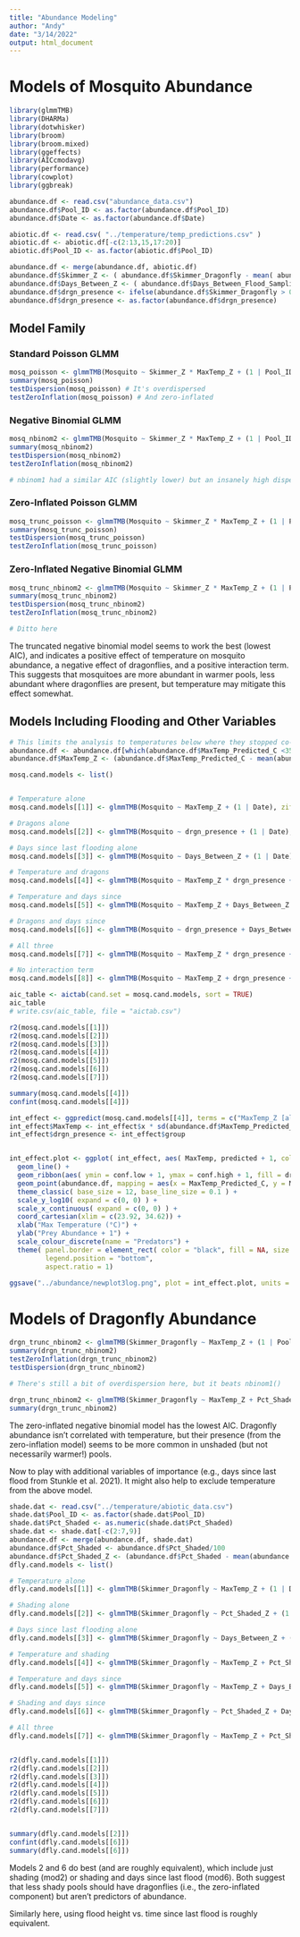 ```yaml
---
title: "Abundance Modeling"
author: "Andy"
date: "3/14/2022"
output: html_document
---
```


# Models of Mosquito Abundance

```r
library(glmmTMB)
library(DHARMa)
library(dotwhisker)
library(broom)
library(broom.mixed)
library(ggeffects)
library(AICcmodavg)
library(performance)
library(cowplot)
library(ggbreak)
```

```r
abundance.df <- read.csv("abundance_data.csv")
abundance.df$Pool_ID <- as.factor(abundance.df$Pool_ID)
abundance.df$Date <- as.factor(abundance.df$Date)

abiotic.df <- read.csv( "../temperature/temp_predictions.csv" )
abiotic.df <- abiotic.df[-c(2:13,15,17:20)]
abiotic.df$Pool_ID <- as.factor(abiotic.df$Pool_ID)

abundance.df <- merge(abundance.df, abiotic.df)
abundance.df$Skimmer_Z <- ( abundance.df$Skimmer_Dragonfly - mean( abundance.df$Skimmer_Dragonfly ) )/sd( abundance.df$Skimmer_Dragonfly )
abundance.df$Days_Between_Z <- ( abundance.df$Days_Between_Flood_Sampling - mean( abundance.df$Days_Between_Flood_Sampling ) )/sd( abundance.df$Days_Between_Flood_Sampling )
abundance.df$drgn_presence <- ifelse(abundance.df$Skimmer_Dragonfly > 0, 'Present', 'Absent')
abundance.df$drgn_presence <- as.factor(abundance.df$drgn_presence)
```

## Model Family
### Standard Poisson GLMM

```r
mosq_poisson <- glmmTMB(Mosquito ~ Skimmer_Z * MaxTemp_Z + (1 | Pool_ID), family = poisson(), data = abundance.df )
summary(mosq_poisson)
testDispersion(mosq_poisson) # It's overdispersed
testZeroInflation(mosq_poisson) # And zero-inflated
```


### Negative Binomial GLMM

```r
mosq_nbinom2 <- glmmTMB(Mosquito ~ Skimmer_Z * MaxTemp_Z + (1 | Pool_ID), family = nbinom2(), data = abundance.df )
summary(mosq_nbinom2)
testDispersion(mosq_nbinom2)
testZeroInflation(mosq_nbinom2)

# nbinom1 had a similar AIC (slightly lower) but an insanely high dispersion parameter
```


### Zero-Inflated Poisson GLMM

```r
mosq_trunc_poisson <- glmmTMB(Mosquito ~ Skimmer_Z * MaxTemp_Z + (1 | Pool_ID), ziformula = ~., family = truncated_poisson, data = abundance.df )
summary(mosq_trunc_poisson)
testDispersion(mosq_trunc_poisson)
testZeroInflation(mosq_trunc_poisson)
```


### Zero-Inflated Negative Binomial GLMM

```r
mosq_trunc_nbinom2 <- glmmTMB(Mosquito ~ Skimmer_Z * MaxTemp_Z + (1 | Pool_ID), ziformula = ~., family = truncated_nbinom2, data = abundance.df )
summary(mosq_trunc_nbinom2)
testDispersion(mosq_trunc_nbinom2)
testZeroInflation(mosq_trunc_nbinom2) 

# Ditto here
```

The truncated negative binomial model seems to work the best (lowest AIC), and indicates a positive effect of temperature on mosquito abundance, a negative effect of dragonflies, and a positive interaction term. This suggests that mosquitoes are more abundant in warmer pools, less abundant where dragonflies are present, but temperature may mitigate this effect somewhat.


## Models Including Flooding and Other Variables

```r
# This limits the analysis to temperatures below where they stopped co-occurring
abundance.df <- abundance.df[which(abundance.df$MaxTemp_Predicted_C <35),]
abundance.df$MaxTemp_Z <- (abundance.df$MaxTemp_Predicted_C - mean(abundance.df$MaxTemp_Predicted_C))/sd(abundance.df$MaxTemp_Predicted_C)

mosq.cand.models <- list()


# Temperature alone
mosq.cand.models[[1]] <- glmmTMB(Mosquito ~ MaxTemp_Z + (1 | Date), ziformula = ~ drgn_presence + (1 | Date), family = truncated_nbinom2(), data = abundance.df)

# Dragons alone
mosq.cand.models[[2]] <- glmmTMB(Mosquito ~ drgn_presence + (1 | Date), ziformula = ~ drgn_presence + (1 | Date), family = truncated_nbinom2(), data = abundance.df)

# Days since last flooding alone
mosq.cand.models[[3]] <- glmmTMB(Mosquito ~ Days_Between_Z + (1 | Date), ziformula = ~ drgn_presence + (1 | Date), family = truncated_nbinom2(), data = abundance.df)

# Temperature and dragons
mosq.cand.models[[4]] <- glmmTMB(Mosquito ~ MaxTemp_Z * drgn_presence + (1 | Date), ziformula = ~ drgn_presence + (1 | Date), family = truncated_nbinom2(), data = abundance.df)

# Temperature and days since
mosq.cand.models[[5]] <- glmmTMB(Mosquito ~ MaxTemp_Z + Days_Between_Z + (1 | Date), ziformula = ~ drgn_presence + (1 | Date), family = truncated_nbinom2(), data = abundance.df)

# Dragons and days since
mosq.cand.models[[6]] <- glmmTMB(Mosquito ~ drgn_presence + Days_Between_Z + (1 | Date), ziformula = ~ drgn_presence + (1 | Date), family = truncated_nbinom2(), data = abundance.df)

# All three
mosq.cand.models[[7]] <- glmmTMB(Mosquito ~ MaxTemp_Z * drgn_presence + Days_Between_Z + (1 | Date), ziformula = ~ drgn_presence + (1 | Date), family = truncated_nbinom2(), data = abundance.df)

# No interaction term
mosq.cand.models[[8]] <- glmmTMB(Mosquito ~ MaxTemp_Z + drgn_presence + (1 | Date), ziformula = ~ drgn_presence + (1 | Date), family = truncated_nbinom2(), data = abundance.df)

```

```r
aic_table <- aictab(cand.set = mosq.cand.models, sort = TRUE)
aic_table
# write.csv(aic_table, file = "aictab.csv")

r2(mosq.cand.models[[1]])
r2(mosq.cand.models[[2]])
r2(mosq.cand.models[[3]])
r2(mosq.cand.models[[4]])
r2(mosq.cand.models[[5]])
r2(mosq.cand.models[[6]])
r2(mosq.cand.models[[7]])

summary(mosq.cand.models[[4]])
confint(mosq.cand.models[[4]])
```



```r
int_effect <- ggpredict(mosq.cand.models[[4]], terms = c("MaxTemp_Z [all]", "drgn_presence"), ci.lvl = 0.95, type = "fe.zi")
int_effect$MaxTemp <- int_effect$x * sd(abundance.df$MaxTemp_Predicted_C) + mean(abundance.df$MaxTemp_Predicted_C) 
int_effect$drgn_presence <- int_effect$group


int_effect.plot <- ggplot( int_effect, aes( MaxTemp, predicted + 1, colour = drgn_presence ) ) +
  geom_line() +
  geom_ribbon(aes( ymin = conf.low + 1, ymax = conf.high + 1, fill = drgn_presence ), alpha = 0.25, show.legend = F, colour = NA) +
  geom_point(abundance.df, mapping = aes(x = MaxTemp_Predicted_C, y = Mosquito + 1 ), size = 1.5, alpha = 0.35 ) +
  theme_classic( base_size = 12, base_line_size = 0.1 ) +
  scale_y_log10( expand = c(0, 0) ) +
  scale_x_continuous( expand = c(0, 0) ) +
  coord_cartesian(xlim = c(23.92, 34.62)) +
  xlab("Max Temperature (°C)") +
  ylab("Prey Abundance + 1") +
  scale_colour_discrete(name = "Predators") +
  theme( panel.border = element_rect( color = "black", fill = NA, size = 0.75 ),
         legend.position = "bottom",
         aspect.ratio = 1)

ggsave("../abundance/newplot3log.png", plot = int_effect.plot, units = c( "mm" ), dpi = 300, bg = "white" )
```


# Models of Dragonfly Abundance

```r
drgn_trunc_nbinom2 <- glmmTMB(Skimmer_Dragonfly ~ MaxTemp_Z + (1 | Pool_ID), ziformula = ~., family = truncated_nbinom2(), data = abundance.df)
summary(drgn_trunc_nbinom2)
testZeroInflation(drgn_trunc_nbinom2)
testDispersion(drgn_trunc_nbinom2)

# There's still a bit of overdispersion here, but it beats nbinom1()
```

```r
drgn_trunc_nbinom2 <- glmmTMB(Skimmer_Dragonfly ~ MaxTemp_Z + Pct_Shaded_Z + (1 | Pool_ID), ziformula = ~., family = truncated_nbinom2(), data = abundance.df)
summary(drgn_trunc_nbinom2)
```

The zero-inflated negative binomial model has the lowest AIC. Dragonfly abundance isn't correlated with temperature, but their presence (from the zero-inflation model) seems to be more common in unshaded (but not necessarily warmer!) pools.

Now to play with additional variables of importance (e.g., days since last flood from Stunkle et al. 2021). It might also help to exclude temperature from the above model.

```r
shade.dat <- read.csv("../temperature/abiotic_data.csv")
shade.dat$Pool_ID <- as.factor(shade.dat$Pool_ID)
shade.dat$Pct_Shaded <- as.numeric(shade.dat$Pct_Shaded)
shade.dat <- shade.dat[-c(2:7,9)]
abundance.df <- merge(abundance.df, shade.dat)
abundance.df$Pct_Shaded <- abundance.df$Pct_Shaded/100
abundance.df$Pct_Shaded_Z <- (abundance.df$Pct_Shaded - mean(abundance.df$Pct_Shaded))/sd(abundance.df$Pct_Shaded)
dfly.cand.models <- list()

# Temperature alone
dfly.cand.models[[1]] <- glmmTMB(Skimmer_Dragonfly ~ MaxTemp_Z + (1 | Date), ziformula = ~., family = truncated_nbinom2(), data = abundance.df)

# Shading alone
dfly.cand.models[[2]] <- glmmTMB(Skimmer_Dragonfly ~ Pct_Shaded_Z + (1 | Date), ziformula = ~., family = truncated_nbinom2(), data = abundance.df)

# Days since last flooding alone
dfly.cand.models[[3]] <- glmmTMB(Skimmer_Dragonfly ~ Days_Between_Z + (1 | Date), ziformula = ~., family = truncated_nbinom2(), data = abundance.df)

# Temperature and shading
dfly.cand.models[[4]] <- glmmTMB(Skimmer_Dragonfly ~ MaxTemp_Z + Pct_Shaded_Z + (1 | Date), ziformula = ~., family = truncated_nbinom2(), data = abundance.df)

# Temperature and days since
dfly.cand.models[[5]] <- glmmTMB(Skimmer_Dragonfly ~ MaxTemp_Z + Days_Between_Z + (1 | Date), ziformula = ~., family = truncated_nbinom2(), data = abundance.df)

# Shading and days since
dfly.cand.models[[6]] <- glmmTMB(Skimmer_Dragonfly ~ Pct_Shaded_Z + Days_Between_Z + (1 | Date), ziformula = ~., family = truncated_nbinom2(), data = abundance.df)

# All three
dfly.cand.models[[7]] <- glmmTMB(Skimmer_Dragonfly ~ MaxTemp_Z + Pct_Shaded_Z + Days_Between_Z + (1 | Date), ziformula = ~., family = truncated_nbinom2(), data = abundance.df)


r2(dfly.cand.models[[1]])
r2(dfly.cand.models[[2]])
r2(dfly.cand.models[[3]])
r2(dfly.cand.models[[4]])
r2(dfly.cand.models[[5]])
r2(dfly.cand.models[[6]])
r2(dfly.cand.models[[7]])


summary(dfly.cand.models[[2]])
confint(dfly.cand.models[[6]])
summary(dfly.cand.models[[6]])
```

Models 2 and 6 do best (and are roughly equivalent), which include just shading (mod2) or shading and days since last flood (mod6). Both suggest that less shady pools  should have dragonflies (i.e., the zero-inflated component) but aren't predictors of abundance.

Similarly here, using flood height vs. time since last flood is roughly equivalent.